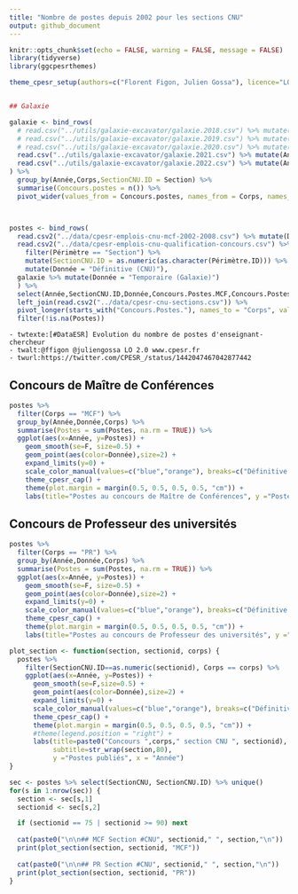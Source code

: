 ```yaml
---
title: "Nombre de postes depuis 2002 pour les sections CNU"
output: github_document
---
```


```r
knitr::opts_chunk$set(echo = FALSE, warning = FALSE, message = FALSE)
library(tidyverse)
library(ggcpesrthemes)

theme_cpesr_setup(authors=c("Florent Figon, Julien Gossa"), licence="LO 2.0", source = "DGRH A1-1")


## Galaxie

galaxie <- bind_rows(
  # read.csv("../utils/galaxie-excavator/galaxie.2018.csv") %>% mutate(Année = 2018),
  # read.csv("../utils/galaxie-excavator/galaxie.2019.csv") %>% mutate(Année = 2019),
  # read.csv("../utils/galaxie-excavator/galaxie.2020.csv") %>% mutate(Année = 2020),
  read.csv("../utils/galaxie-excavator/galaxie.2021.csv") %>% mutate(Année = 2021),
  read.csv("../utils/galaxie-excavator/galaxie.2022.csv") %>% mutate(Année = 2022)
) %>%
  group_by(Année,Corps,SectionCNU.ID = Section) %>%
  summarise(Concours.postes = n()) %>%
  pivot_wider(values_from = Concours.postes, names_from = Corps, names_prefix = "Concours.Postes.") 



postes <- bind_rows(
  read.csv2("../data/cpesr-emplois-cnu-mcf-2002-2008.csv") %>% mutate(Donnée = "Définitive (CNU)"),
  read.csv2("../data/cpesr-emplois-cnu-qualification-concours.csv") %>% 
    filter(Périmètre == "Section") %>%
    mutate(SectionCNU.ID = as.numeric(as.character(Périmètre.ID))) %>%
    mutate(Donnée = "Définitive (CNU)"),
  galaxie %>% mutate(Donnée = "Temporaire (Galaxie)")
  ) %>% 
  select(Année,SectionCNU.ID,Donnée,Concours.Postes.MCF,Concours.Postes.PR) %>%
  left_join(read.csv2("../data/cpesr-cnu-sections.csv")) %>%
  pivot_longer(starts_with("Concours.Postes."), names_to = "Corps", values_to = "Postes", names_prefix = "Concours.Postes.") %>%
  filter(!is.na(Postes))
```

```
- twtexte:[#DataESR] Evolution du nombre de postes d'enseignant-chercheur
- twalt:@ffigon @juliengossa LO 2.0 www.cpesr.fr
- twurl:https://twitter.com/CPESR_/status/1442047467042877442
```

## Concours de Maître de Conférences

```r
postes %>%
  filter(Corps == "MCF") %>%
  group_by(Année,Donnée,Corps) %>%
  summarise(Postes = sum(Postes, na.rm = TRUE)) %>%
  ggplot(aes(x=Année, y=Postes)) + 
    geom_smooth(se=F, size=0.5) + 
    geom_point(aes(color=Donnée),size=2) + 
    expand_limits(y=0) +
    scale_color_manual(values=c("blue","orange"), breaks=c("Définitive (CNU)","Temporaire (Galaxie)")) +
    theme_cpesr_cap() + 
    theme(plot.margin = margin(0.5, 0.5, 0.5, 0.5, "cm")) +
    labs(title="Postes au concours de Maître de Conférences", y ="Postes publiés", x = "Année") 
```

## Concours de Professeur des universités


```r
postes %>%
  filter(Corps == "PR") %>%
  group_by(Année,Donnée,Corps) %>%
  summarise(Postes = sum(Postes, na.rm = TRUE)) %>%
  ggplot(aes(x=Année, y=Postes)) + 
    geom_smooth(se=F, size=0.5) + 
    geom_point(aes(color=Donnée),size=2) + 
    expand_limits(y=0) +
    scale_color_manual(values=c("blue","orange"), breaks=c("Définitive (CNU)","Temporaire (Galaxie)")) +
    theme_cpesr_cap() + 
    theme(plot.margin = margin(0.5, 0.5, 0.5, 0.5, "cm")) +
    labs(title="Postes au concours de Professeur des universités", y ="Postes publiés", x = "Année") 
```

```r
plot_section <- function(section, sectionid, corps) {
  postes %>% 
    filter(SectionCNU.ID==as.numeric(sectionid), Corps == corps) %>% 
    ggplot(aes(x=Année, y=Postes)) + 
      geom_smooth(se=F,size=0.5) + 
      geom_point(aes(color=Donnée),size=2) + 
      expand_limits(y=0) +
      scale_color_manual(values=c("blue","orange"), breaks=c("Définitive (CNU)","Temporaire (Galaxie)")) +
      theme_cpesr_cap() + 
      theme(plot.margin = margin(0.5, 0.5, 0.5, 0.5, "cm")) +
      #theme(legend.position = "right") +
      labs(title=paste0("Concours ",corps," section CNU ", sectionid), 
           subtitle=str_wrap(section,80), 
           y ="Postes publiés", x = "Année") 
}
```

```r

sec <- postes %>% select(SectionCNU, SectionCNU.ID) %>% unique()
for(s in 1:nrow(sec)) {
  section <- sec[s,1]
  sectionid <- sec[s,2]

  if (sectionid == 75 | sectionid >= 90) next
  
  cat(paste0("\n\n## MCF Section #CNU", sectionid," ", section,"\n"))
  print(plot_section(section, sectionid, "MCF"))
  
  cat(paste0("\n\n## PR Section #CNU", sectionid," ", section,"\n"))
  print(plot_section(section, sectionid, "PR"))  
}
```